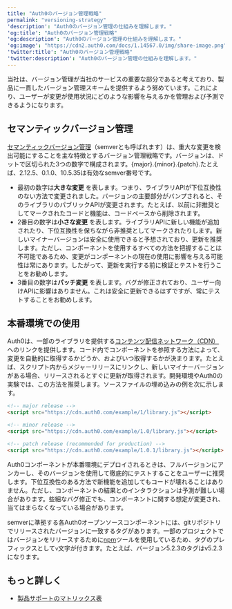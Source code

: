 ---
title: "Auth0のバージョン管理戦略"
permalink: "versioning-strategy"
'description': "Auth0のバージョン管理の仕組みを理解します。"
'og:title': "Auth0のバージョン管理戦略"
'og:description': "Auth0のバージョン管理の仕組みを理解します。"
'og:image': "https://cdn2.auth0.com/docs/1.14567.0/img/share-image.png"
'twitter:title': "Auth0のバージョン管理戦略"
'twitter:description': "Auth0のバージョン管理の仕組みを理解します。"
---

当社は、バージョン管理が当社のサービスの重要な部分であると考えており、製品に一貫したバージョン管理スキームを提供するよう努めています。これにより、ユーザーが変更が使用状況にどのような影響を与えるかを管理および予測できるようになります。

## セマンティックバージョン管理

[セマンティックバージョン管理](http://semver.org)（semverとも呼ばれます）は、重大な変更を検出可能にすることを主な特徴とするバージョン管理戦略です。バージョンは、ドットで区切られた3つの数字で構成されます。{major}.{minor}.{patch}.たとえば、2.12.5、0.1.0、10.5.35は有効なsemver番号です。

* 最初の数字は**大きな変更** を表します。つまり、ライブラリAPIが下位互換性のない方法で変更されました。バージョンの主要部分がバンプされると、そのライブラリのパブリックAPIが変更されます。たとえば、以前に非推奨としてマークされたコードと機能は、コードベースから削除されます。
* 2番目の数字は**小さな変更** を表します。ライブラリAPIに新しい機能が追加されたり、下位互換性を保ちながら非推奨としてマークされたりします。新しいマイナーバージョンは安全に使用できると予想されており、更新を推奨します。ただし、コンポーネントを使用するすべての方法を把握することは不可能であるため、変更がコンポーネントの現在の使用に影響を与える可能性は常にあります。したがって、更新を実行する前に検証とテストを行うことをお勧めします。
* 3番目の数字は**パッチ変更** を表します。バグが修正されており、ユーザー向けAPIに影響はありません。これは安全に更新できるはずですが、常にテストすることをお勧めします。

## 本番環境での使用

Auth0は、一部のライブラリを提供する[コンテンツ配信ネットワーク（CDN）](https://en.wikipedia.org/wiki/Content_delivery_network)へのリンクを提供します。コード内でコンポーネントを参照する方法によって、変更を自動的に取得するかどうか、およびいつ取得するかが決まります。たとえば、スクリプト内からメジャーリリースにリンクし、新しいマイナーバージョンがある場合、リリースされるとすぐに更新が取得されます。開発環境やAuth0の実験では、この方法を推奨します。ソースファイルの埋め込みの例を次に示します。

```html lines
<!-- major release -->
<script src="https://cdn.auth0.com/example/1/library.js"></script>

<!-- minor release -->
<script src="https://cdn.auth0.com/example/1.0/library.js"></script>

<!-- patch release (recommended for production) -->
<script src="https://cdn.auth0.com/example/1.0.1/library.js"></script>
```

Auth0コンポーネントが本番環境にデプロイされるときは、フルバージョンにアンカーし、そのバージョンを使用して徹底的にテストすることをユーザーに推奨します。下位互換性のある方法で新機能を追加してもコードが壊れることはありません。ただし、コンポーネントの結果とのインタラクションは予測が難しい場合があります。些細なバグ修正でも、コンポーネントに関する想定が変更され、当てはまらなくなっている場合があります。

semverに準拠する各Auth0オープンソースコンポーネントには、gitリポジトリでリリースされたバージョンに一致するタグがあります。一部のプロジェクトではバージョンをリリースするために[npm](https://npmjs.com)ツールを使用しているため、タグのプレフィックスとして`v`文字が付きます。たとえば、バージョン5.2.3のタグはv5.2.3になります。

## もっと詳しく

* [製品サポートのマトリックス表](/ja-jp/troubleshoot/customer-support/product-support-matrix)